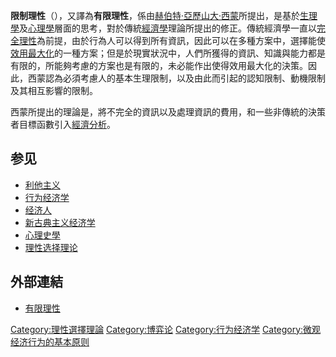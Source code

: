 '''限制理性'''（{{lang-en|Bounded rationality}}），又譯為'''有限理性'''，係由[[赫伯特·亞歷山大·西蒙|赫伯特·亞歷山大·西蒙]]所提出，是基於[[生理學|生理學]]及[[心理學|心理學]]層面的思考，對於傳統[[經濟學|經濟學]]理論所提出的修正。傳統經濟學一直以[[完全理性|完全理性]]為前提，由於行為人可以得到所有資訊，因此可以在多種方案中，選擇能使[[效用最大化|效用最大化]]的一種方案；但是於現實狀況中，人們所獲得的資訊、知識與能力都是有限的，所能夠考慮的方案也是有限的，未必能作出使得效用最大化的決策。因此，西蒙認為必須考慮人的基本生理限制，以及由此而引起的認知限制、動機限制及其相互影響的限制。

西蒙所提出的理論是，將不完全的資訊以及處理資訊的費用，和一些非傳統的決策者目標函數引入[[經濟分析|經濟分析]]。

== 参见 ==
* [[利他主义|利他主义]]
* [[行为经济学|行为经济学]]
* [[经济人|经济人]]
* [[新古典主义经济学|新古典主义经济学]]
* [[心理史學|心理史學]]
* [[理性选择理论|理性选择理论]]

{{econ-stub}}

== 外部連結 ==

*[http://www.mba.ntu.edu.tw/~jiren/mirror/column/xkyang/papers/tadition-chinese/difference-between-bounded-rationality-and-incomplete-information.htm 有限理性] {{Wayback|url=http://www.mba.ntu.edu.tw/~jiren/mirror/column/xkyang/papers/tadition-chinese/difference-between-bounded-rationality-and-incomplete-information.htm |date=20100412193837 }}

{{Authority control}}
[[Category:理性選擇理論|Category:理性選擇理論]]
[[Category:博弈论|Category:博弈论]]
[[Category:行为经济学|Category:行为经济学]]
[[Category:微观经济行为的基本原则|Category:微观经济行为的基本原则]]